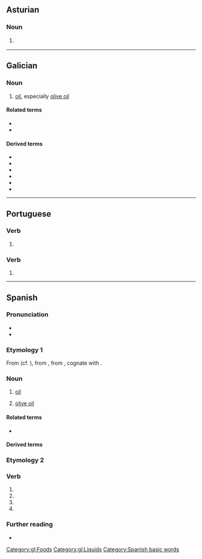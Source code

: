 {{also|aceité}}
==Asturian==

===Noun===
{{ast-noun|m}}

# {{l|en|oil}} {{gloss|liquid fat}}

----

==Galician==

===Noun===
{{gl-noun|m}}

# [[oil]], especially [[olive oil]]

====Related terms====
* {{l|es|aceituna}}
* {{l|gl|óleo}}

====Derived terms====
* {{l|es|aceitar}}
* {{l|es|aceitoso}}
* {{l|es|aceite de colza}}
* {{l|es|aceite de xirasol}}
* {{l|es|aceite de oliva}}
* {{l|es|aceite de palma}}

[[Category:gl:Foods]]
[[Category:gl:Liquids]]

----

==Portuguese==

===Verb===
{{head|pt|verb form|g=m|g2=f|plural|aceites}}

# {{pt-verb-form-of|aceitar|spp|mf|s|cx=Portugal}}

===Verb===
{{head|pt|verb form}}

# {{pt-verb-form-of|aceitar|e|tg=accept|tg2=accepts}}

----

==Spanish==
{{wikipedia|lang=es}}

===Pronunciation===
* {{es-IPA}}
* {{rhymes|es|eite}}

===Etymology 1===
From {{etyl|osp|es}} {{m|osp|azeyte}} (cf. {{cog|lad|azeyte}}), from {{etyl|xaa|es}}, from {{etyl|ar|es}} {{m|ar|زَيْت||oil, edible or for combustion}}, cognate with {{cog|he|זית||tr=záyit|olive}}.

===Noun===
{{es-noun|m}}

# [[oil]]
#: {{syn|es|óleo}}
# [[olive oil]]
#: {{syn|es|aceite de oliva}}

====Related terms====
* {{l|es|aceituna}}

====Derived terms====
{{der3|es
|aceitar
|aceitazo
|aceitoso
|ajiaceite
|aceite de colza
|aceite de girasol
|aceite de oliva
|aceite de palma
|como el aceite y el agua
|perder aceite}}

===Etymology 2===
{{nonlemma}}

===Verb===
{{head|es|verb form}}

# {{es-verb form of|ending=ar|mood=imperative|pers=2|formal=yes|number=singular|aceitar}}
# {{es-verb form of|ending=ar|mood=subjunctive|tense=present|pers=1|number=singular|aceitar}}
# {{es-verb form of|ending=ar|mood=subjunctive|tense=present|pers=2|formal=yes|number=singular|aceitar}}
# {{es-verb form of|ending=ar|mood=subjunctive|tense=present|pers=3|number=singular|aceitar}}

===Further reading===
* {{R:DRAE 2001}}

[[Category:Spanish basic words]]